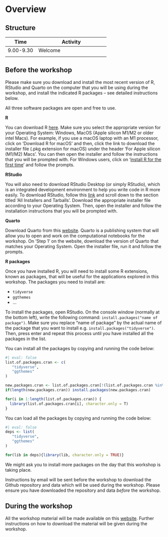 # Overview {.unnumbered}


## Structure

| Time        | Activity                                                    |
|----------------------|--------------------------------------------------|
| 9.00-9.30   | Welcome       |
|   |                         |

## Before the workshop

::: callout-important
Please make sure you download and install the most recent version of R, RStudio and Quarto on the computer that you will be using during the workshop, and install the indicated R packages -- see detailed instructions below.
:::

::: callout-note
All three software packages are open and free to use.
:::

**R**

You can download R [here](https://cran.r-project.org/). Make sure you select the appropriate version for your Operating System: Windows, MacOS (Apple silicon M1/M2 or older intel Macs). For example, if you use a macOS laptop with an M1 processor, click on 'Download R for macOS' and then, click the link to download the installer file (.pkg extension for macOS) under the header 'For Apple silicon (M1/M2) Macs'. You can then open the installer and follow the instructions that you will be prompted with. For Windows users, click on '[install R for the first time](https://cran.r-project.org/bin/windows/base/)' and follow the prompts.

**RStudio**

You will also need to download RStudio Desktop (or simply RStudio), which is an integrated development environment to help you write code in R more easily. To download RStudio, follow this [link](https://posit.co/download/rstudio-desktop/) and scroll down to the section titled 'All Installers and Tarballs'. Download the appropriate installer file according to your Operating System. Then, open the installer and follow the installation instructions that you will be prompted with.

**Quarto**

Download Quarto from this [website](https://quarto.org/docs/get-started/). Quarto is a publishing system that will allow you to open and work on the computational notebooks for the workshop. On 'Step 1' on the website, download the version of Quarto that matches your Operating System. Open the installer file, run it and follow the prompts.

**R packages**

Once you have installed R, you will need to install some R extensions, known as packages, that will be useful for the applications explored in this workshop. The packages you need to install are:

-   `tidyverse`
-   `ggthemes`
- ...

To install the packages, open RStudio. On the console window (normally at the bottom left), write the following command: `install.packages("name of package")`. Make sure you replace "name of package" by the actual name of the package that you want to install e.g. `install.packages("tidyverse")`. Then, press enter and repeat this process until you have installed all the packages in the list.

You can install all the packages by copying and running the code below:

```r
#| eval: false
list.of.packages.cran <- c(
   "tidyverse",
   "ggthemes"
)

new.packages.cran <- list.of.packages.cran[!(list.of.packages.cran %in% installed.packages()[,"Package"])]
if(length(new.packages.cran)) install.packages(new.packages.cran)

for(i in 1:length(list.of.packages.cran)) {
  library(list.of.packages.cran[i], character.only = T)
}
```

You can load all the packages by copying and running the code below:

```r
#| eval: false
deps <- list(
   "tidyverse",
   "ggthemes"
)

for(lib in deps){library(lib, character.only = TRUE)}
```

::: callout-note
We might ask you to install more packages on the day that this workshop is taking place.
:::

::: callout-important
Instructions by email will be sent before the workshop to download the Github repository and data which will be used during the workshop. Please ensure you have downloaded the repository and data *before* the workshop.
:::

## During the workshop

All the workshop material will be made available on this [website](). Further instructions on how to download the material will be given during the workshop.
